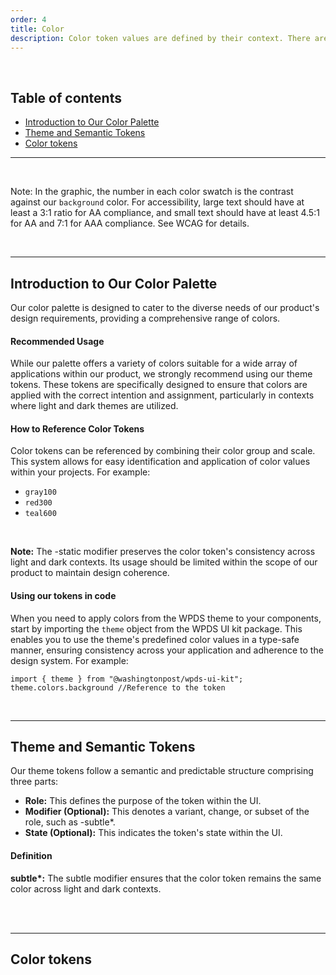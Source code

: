 ```yaml
---
order: 4
title: Color
description: Color token values are defined by their context. There are two contexts we currently support a "light" and "dark" context. Toggle the sun/moon in the top right of the site to see each context.
---
```


<BR />

## Table of contents

- [Introduction to Our Color Palette](/foundations/color#Introduction%20to%20Our%20Color%20Palette)
- [Theme and Semantic Tokens](/foundations/color#Theme%20and%20Semantic%20Tokens)
- [Color tokens](/foundations/color#Color%20tokens)

---

<ColorSamples />

<BR />

Note: In the graphic, the number in each color swatch is the contrast against our `background` color. For accessibility, large text should have at least a 3:1 ratio for AA compliance, and small text should have at least 4.5:1 for AA and 7:1 for AAA compliance. See WCAG for details.

<BR />

---

## Introduction to Our Color Palette

Our color palette is designed to cater to the diverse needs of our product's design requirements, providing a comprehensive range of colors.

#### Recommended Usage

While our palette offers a variety of colors suitable for a
wide array of applications within our product, we strongly recommend using our theme
tokens. These tokens are specifically designed to ensure that colors are applied
with the correct intention and assignment, particularly in contexts where light and
dark themes are utilized.

#### How to Reference Color Tokens

Color tokens can be referenced by combining their color group and scale. This system allows for easy identification and application of color values within your projects. For example:

- `gray100`
- `red300`
- `teal600`

<BR/>

**Note:** The -static modifier preserves the color token's consistency across light and dark contexts. Its usage should be limited within the scope of our product to maintain design coherence.

#### Using our tokens in code

When you need to apply colors from the WPDS theme to your components, start by importing the `theme` object from the WPDS UI kit package. This enables you to use the theme's predefined color values in a type-safe manner, ensuring consistency across your application and adherence to the design system.
For example:

`import { theme } from "@washingtonpost/wpds-ui-kit";`
`theme.colors.background //Reference to the token`

<BR />

---

## Theme and Semantic Tokens

Our theme tokens follow a semantic and predictable structure comprising three parts:

- **Role:** This defines the purpose of the token within the UI.
- **Modifier (Optional):** This denotes a variant, change, or subset of the role, such as -subtle\*.
- **State (Optional):** This indicates the token's state within the UI.

#### Definition

**subtle\*:** The subtle modifier ensures that the color token remains the same color across light and dark contexts.

<BR />

<ThemeTokens />

<BR />

---

## Color tokens

<ColorTokenTable />

<BR />

<BR size="xl" />
